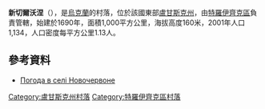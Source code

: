 {{coord|49|37|59|N|38|17|45|E|scale:100000|display=title}}

'''新切爾沃涅'''（{{lang-uk|Новочервоне}}），是[[烏克蘭|烏克蘭]]的村落，位於該國東部[[盧甘斯克州|盧甘斯克州]]，由[[特羅伊齊克區|特羅伊齊克區]]負責管轄，始建於1690年，面積1,000平方公里，海拔高度160米，2001年人口1,134，人口密度每平方公里1.13人。

==參考資料==
* [http://weather.in.ua/ua/lyganskaja/18317 Погода в селі Новочервоне] {{Wayback|url=http://weather.in.ua/ua/lyganskaja/18317 |date=20160305080012 }}

{{DEFAULTSORT:Новочервоне}}
[[Category:盧甘斯克州村落|Category:盧甘斯克州村落]]
[[Category:特羅伊齊克區村落|Category:特羅伊齊克區村落]]


{{Luhansk-geo-stub}}